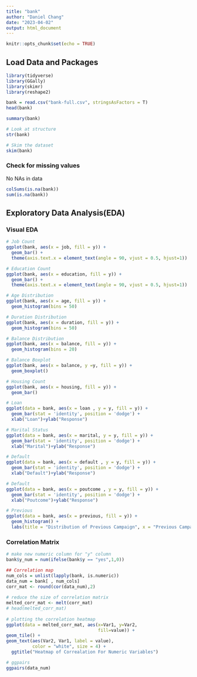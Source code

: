 ```yaml
---
title: "bank"
author: "Daniel Chang"
date: "2023-04-02"
output: html_document
---
```


```r
knitr::opts_chunk$set(echo = TRUE)
```

## Load Data and Packages

```r
library(tidyverse)
library(GGally)
library(skimr)
library(reshape2) 

bank = read.csv("bank-full.csv", stringsAsFactors = T)
head(bank)
```

```r
summary(bank)
```

```r
# Look at structure
str(bank)

# Skim the dataset
skim(bank)
```
### Check for missing values 
No NAs in data
```r
colSums(is.na(bank))
sum(is.na(bank))
```

## Exploratory Data Analysis(EDA)
### Visual EDA

```r
# Job Count
ggplot(bank, aes(x = job, fill = y)) +
  geom_bar() +
  theme(axis.text.x = element_text(angle = 90, vjust = 0.5, hjust=1))

# Education Count
ggplot(bank, aes(x = education, fill = y)) +
  geom_bar() +
  theme(axis.text.x = element_text(angle = 90, vjust = 0.5, hjust=1))

# Age Distribution
ggplot(bank, aes(x = age, fill = y)) +
  geom_histogram(bins = 50)

# Duration Distribution
ggplot(bank, aes(x = duration, fill = y)) +
  geom_histogram(bins = 50)

# Balance Distribution
ggplot(bank, aes(x = balance, fill = y)) +
  geom_histogram(bins = 20)

# Balance Boxplot
ggplot(bank, aes(x = balance, y =y, fill = y)) +
  geom_boxplot()

# Housing Count
ggplot(bank, aes(x = housing, fill = y)) +
  geom_bar()

# Loan 
ggplot(data = bank, aes(x = loan , y = y, fill = y)) + 
  geom_bar(stat = 'identity', position = 'dodge') + 
  xlab("Loan")+ylab("Response")

# Marital Status 
ggplot(data = bank, aes(x = marital, y = y, fill = y)) + 
  geom_bar(stat = 'identity', position = 'dodge') + 
  xlab("Marital")+ylab("Response")

# Default
ggplot(data = bank, aes(x = default , y = y, fill = y)) + 
  geom_bar(stat = 'identity', position = 'dodge') + 
  xlab("Default")+ylab("Response")

# Default
ggplot(data = bank, aes(x = poutcome , y = y, fill = y)) + 
  geom_bar(stat = 'identity', position = 'dodge') + 
  xlab("Poutcome")+ylab("Response")

# Previous 
ggplot(data = bank, aes(x = previous, fill = y)) +
  geom_histogram() +
  labs(title = "Distribution of Previous Campaign", x = "Previous Campaign", y = "Count")
```

### Correlation Matrix
```r
# make new numeric column for "y" column
bank$y_num = num(ifelse(bank$y == "yes",1,0))

## Correlation map
num_cols = unlist(lapply(bank, is.numeric))
data_num = bank[ , num_cols] 
corr_mat <- round(cor(data_num),2)
 
# reduce the size of correlation matrix
melted_corr_mat <- melt(corr_mat)
# head(melted_corr_mat)
 
# plotting the correlation heatmap
ggplot(data = melted_corr_mat, aes(x=Var1, y=Var2,
                                   fill=value)) +
geom_tile() +
geom_text(aes(Var2, Var1, label = value),
          color = "white", size = 4) +
  ggtitle("Heatmap of Correalation For Numeric Variables")

# ggpairs
ggpairs(data_num)
```
